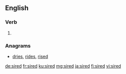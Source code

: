 ==English==

===Verb===
{{head|en|verb form}}

# {{en-past of|sire}}

===Anagrams===
* [[dries#English|dries]], [[rides#English|rides]], [[rised#English|rised]]

[[de:sired]]
[[fr:sired]]
[[ku:sired]]
[[mg:sired]]
[[ja:sired]]
[[fi:sired]]
[[vi:sired]]
